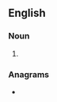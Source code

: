 ==English==

===Noun===
{{head|en|noun form}}

# {{plural of|en|iwan}}

===Anagrams===
* {{anagrams|en|a=ainsw|Sawin|Swain|Wains|inaws|saw in|swain|wains}}